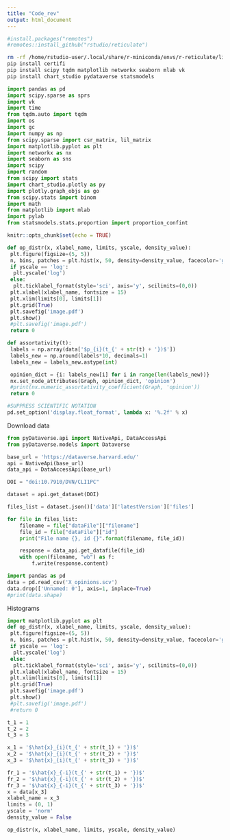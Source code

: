```yaml
---
title: "Code_rev"
output: html_document
---
```


```r
#install.packages("remotes")
#remotes::install_github("rstudio/reticulate")
```

```bash
rm -rf /home/rstudio-user/.local/share/r-miniconda/envs/r-reticulate/lib/python3.6/site-packages/certifi*
pip install certifi
pip install scipy tqdm matplotlib networkx seaborn mlab vk
pip install chart_studio pydataverse statsmodels
```


```python
import pandas as pd
import scipy.sparse as sprs
import vk
import time
from tqdm.auto import tqdm
import os
import gc
import numpy as np
from scipy.sparse import csr_matrix, lil_matrix
import matplotlib.pyplot as plt
import networkx as nx
import seaborn as sns
import scipy
import random
from scipy import stats
import chart_studio.plotly as py
import plotly.graph_objs as go
from scipy.stats import binom
import math
from matplotlib import mlab
import pylab
from statsmodels.stats.proportion import proportion_confint
```

```r
knitr::opts_chunk$set(echo = TRUE)
```

```python
def op_distr(x, xlabel_name, limits, yscale, density_value):
 plt.figure(figsize=(5, 5))
 n, bins, patches = plt.hist(x, 50, density=density_value, facecolor='grey')
 if yscale == 'log':
  plt.yscale('log')
 else:
  plt.ticklabel_format(style='sci', axis='y', scilimits=(0,0))
 plt.xlabel(xlabel_name, fontsize = 15)
 plt.xlim(limits[0], limits[1])
 plt.grid(True)
 plt.savefig('image.pdf')
 plt.show()
 #plt.savefig('image.pdf')
 return 0

def assortativity(t):
 labels = np.array(data['$p_{i}(t_{' + str(t) + '})$'])
 labels_new = np.around(labels*10, decimals=1)
 labels_new = labels_new.astype(int)

 opinion_dict = {i: labels_new[i] for i in range(len(labels_new))}
 nx.set_node_attributes(Graph, opinion_dict, 'opinion')
 #print(nx.numeric_assortativity_coefficient(Graph, 'opinion'))
 return 0
```
```python
#SUPPRESS SCIENTIFIC NOTATION
pd.set_option('display.float_format', lambda x: '%.2f' % x)
```

Download data
```python

from pyDataverse.api import NativeApi, DataAccessApi
from pyDataverse.models import Dataverse

base_url = 'https://dataverse.harvard.edu/'
api = NativeApi(base_url)
data_api = DataAccessApi(base_url)

DOI = "doi:10.7910/DVN/CLI1PC"

dataset = api.get_dataset(DOI)

files_list = dataset.json()['data']['latestVersion']['files']

for file in files_list:
    filename = file["dataFile"]["filename"]
    file_id = file["dataFile"]["id"]
    print("File name {}, id {}".format(filename, file_id))

    response = data_api.get_datafile(file_id)
    with open(filename, "wb") as f:
        f.write(response.content)

```
```python
import pandas as pd
data = pd.read_csv('X_opinions.scv')
data.drop(['Unnamed: 0'], axis=1, inplace=True)
#print(data.shape)
```
Histograms
```python
import matplotlib.pyplot as plt
def op_distr(x, xlabel_name, limits, yscale, density_value):
 plt.figure(figsize=(5, 5))
 n, bins, patches = plt.hist(x, 50, density=density_value, facecolor='grey')
 if yscale == 'log':
  plt.yscale('log')
 else:
  plt.ticklabel_format(style='sci', axis='y', scilimits=(0,0))
 plt.xlabel(xlabel_name, fontsize = 15)
 plt.xlim(limits[0], limits[1])
 plt.grid(True)
 plt.savefig('image.pdf')
 plt.show()
 #plt.savefig('image.pdf')
 #return 0

t_1 = 1
t_2 = 2
t_3 = 3

x_1 = '$\hat{x}_{i}(t_{' + str(t_1) + '})$'
x_2 = '$\hat{x}_{i}(t_{' + str(t_2) + '})$'
x_3 = '$\hat{x}_{i}(t_{' + str(t_3) + '})$'

fr_1 = '$\hat{x}_{-i}(t_{' + str(t_1) + '})$'
fr_2 = '$\hat{x}_{-i}(t_{' + str(t_2) + '})$'
fr_3 = '$\hat{x}_{-i}(t_{' + str(t_3) + '})$'
x = data[x_3]
xlabel_name = x_3
limits = (0, 1)
yscale = 'norm'
density_value = False

op_distr(x, xlabel_name, limits, yscale, density_value)
```


